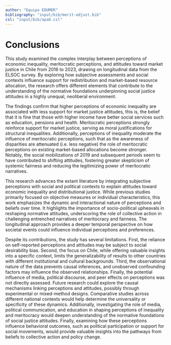 ```yaml
---
author: "Equipo EDUMER"
bibliography: "input/bib/merit-edjust.bib"
csl: "input/bib/apa6.csl"
---
```


# Conclusions

This study examined the complex interplay between perceptions of economic inequality, meritocratic perceptions, and attitudes toward market justice in Chile from 2016 to 2023, drawing on longitudinal data from the ELSOC survey. By exploring how subjective assessments and social contexts influence support for redistribution and market-based resource allocation, the research offers different elements that contribute to the understanding of the normative foundations underpinning social justice attitudes in a highly unequal, neoliberal environment.

The findings confirm that higher perceptions of economic inequality are associated with less support for market justice attitudes, this is, the belief that it is fine that those with higher income have better social services such as education, pensions and health. Meritocratic perceptions strongly reinforce support for market justice, serving as moral justifications for structural inequalities. Additionally, perceptions of inequality moderate the influence of meritocratic perceptions, such that as the awareness of disparities are attenuated (i.e. less negative) the role of meritocratic perceptions on existing market-based allocations become stronger. Notably, the social mobilizations of 2019 and subsequent periods seem to have contributed to shifting attitudes, fostering greater skepticism of systemic fairness and reducing the legitimizing power of meritocratic narratives.

This research advances the extant literature by integrating subjective perceptions with social and political contexts to explain attitudes toward economic inequality and distributional justice. While previous studies primarily focused on objective measures or individual characteristics, this work emphasizes the dynamic and interactional nature of perceptions and beliefs over time. It highlights the importance of socio-political upheavals in reshaping normative attitudes, underscoring the role of collective action in challenging entrenched narratives of meritocracy and fairness. The longitudinal approach provides a deeper temporal perspective on how societal events could influence individual perceptions and preferences.

Despite its contributions, the study has several limitations. First, the reliance on self-reported perceptions and attitudes may be subject to social desirability bias. Second, the focus on Chile, while offering valuable insights into a specific context, limits the generalizability of results to other countries with different institutional and cultural backgrounds. Third, the observational nature of the data prevents causal inferences, and unobserved confounding factors may influence the observed relationships. Finally, the potential influence of media, political discourse, and peer effects on perceptions was not directly assessed. Future research could explore the causal mechanisms linking perceptions and attitudes, possibly through experimental or mixed-method designs. Comparative studies across different national contexts would help determine the universality or specificity of these dynamics. Additionally, investigating the role of media, political communication, and education in shaping perceptions of inequality and meritocracy would deepen understanding of the normative foundations of social justice attitudes. Finally, examining how these perceptions influence behavioral outcomes, such as political participation or support for social movements, would provide valuable insights into the pathways from beliefs to collective action and policy change.



